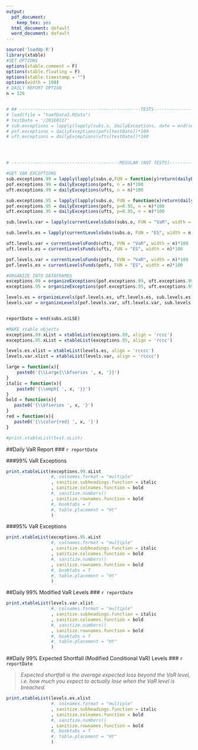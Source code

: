 ```yaml
---
output:
  pdf_document:
    keep_tex: yes
  html_document: default
  word_document: default
---
```


```r
source('loadUp.R')
library(xtable)
#SET OPTIONS
options(xtable.comment = F)
options(xtable.floating = F)
options(xtable.timestamp = "")
options(width = 100)
# DAILY REPORT OPTION
n = 126


# ## ----------------------------------------------TESTS------------------------------------------------------
# load(file = "hamfData2.RData")
# testDate = '/20160217'
# sub.exceptions = lapply(lapply(subs.o, dailyExceptions, date = end(subs[testDate])), function(x)return(x*100))
# pof.exceptions = dailyExceptions(pofs[testDate])*100
# uft.exceptions = dailyExceptions(ufts[testDate])*100




# -----------------------------------------REGULAR (NOT TESTS)------------------------------------------------------

#GET VAR EXCEPTIONS
sub.exceptions.99 = lapply(lapply(subs.o,FUN = function(y)return(dailyExceptions(y, n = n))), function(x)return(x*100))
pof.exceptions.99 = dailyExceptions(pofs, n = n)*100
uft.exceptions.99 = dailyExceptions(ufts, n = n)*100

sub.exceptions.95 = lapply(lapply(subs.o, FUN = function(x)return(dailyExceptions(x, p = 0.95, n = n))), function(x)return(x*100))
pof.exceptions.95 = dailyExceptions(pofs, p=0.95, n = n)*100
uft.exceptions.95 = dailyExceptions(ufts, p=0.95, n = n)*100

sub.levels.var = lapply(currentLevelsSubs(subs.o, FUN = "VaR", width = n, omissions = c("MiscLSE", "MiscLSD", "MiscED", "MiscMF", "MiscMN")), function(l)return(l*100))

sub.levels.es = lapply(currentLevelsSubs(subs.o, FUN = "ES", width = n, omissions = c("MiscLSE", "MiscLSD", "MiscED", "MiscMF", "MiscMN")), function(l)return(l*100))

uft.levels.var = currentLevelsFunds(ufts, FUN = "VaR", width = n)*100
uft.levels.es = currentLevelsFunds(ufts, FUN = "ES", width = n)*100

pof.levels.var = currentLevelsFunds(pofs, FUN = "VaR", width = n)*100
pof.levels.es = currentLevelsFunds(pofs, FUN = "ES", width = n)*100

#ORGANIZE INTO DATAFRAMES
exceptions.99 = organizeExceptions(pof.exceptions.99, uft.exceptions.99, sub.exceptions.99)
exceptions.95 = organizeExceptions(pof.exceptions.95, uft.exceptions.95, sub.exceptions.95)

levels.es = organizeLevels(pof.levels.es, uft.levels.es, sub.levels.es)
levels.var = organizeLevels(pof.levels.var, uft.levels.var, sub.levels.var)


reportDate = end(subs.o$LSE)

#MAKE xtable objects
exceptions.99.xList = xtableList(exceptions.99, align = 'rccc')
exceptions.95.xList = xtableList(exceptions.95, align = 'rccc')

levels.es.xlist = xtableList(levels.es, align = 'rcccc')
levels.var.xlist = xtableList(levels.var, align = 'rcccc')

large = function(x){
    paste0('{\\Large{\\bfseries ', x, '}}')
}
italic = function(x){
    paste0('{\\emph{ ', x, '}}')
}
bold = function(x){
   paste0('{\\bfseries ', x, '}')
}
red = function(x){
   paste0('{\\color{red} ', x, '}')
}

#print.xtableList(test.xList)
```

##Daily VaR Report
### `r reportDate`


###99% VaR Exceptions
```r
print.xtableList(exceptions.99.xList
                 #, colnames.format = "multiple"
                 , sanitize.subheadings.function = italic
                 , sanitize.colnames.function = bold
                 #, sanitize.numbers()
                 , sanitize.rownames.function = bold
                 #, booktabs = T
                 #, table.placement = "Ht"
                 )
```



###95% VaR Exceptions
```r
print.xtableList(exceptions.95.xList
                 #, colnames.format = "multiple"
                 , sanitize.subheadings.function = italic
                 , sanitize.colnames.function = bold
                 #, sanitize.numbers()
                 , sanitize.rownames.function = bold
                 #, booktabs = T
                 #, table.placement = "Ht"
                 )
```
\pagebreak

##Daily 99% Modified VaR Levels
### `r reportDate`
```r
print.xtableList(levels.var.xlist
                 #, colnames.format = "multiple"
                 , sanitize.subheadings.function = italic
                 , sanitize.colnames.function = bold
                 #, sanitize.numbers()
                 , sanitize.rownames.function = bold
                 #, booktabs = T
                 #, table.placement = "Ht"
                 )
```
\pagebreak

##Daily 99% Expected Shortfall (Modified Conditional VaR) Levels
### `r reportDate`



> *Expected shortfall is the average expected loss beyond the VaR level, i.e. how much you expect to actually lose when the VaR level is breached.*



```r
print.xtableList(levels.es.xlist
                 #, colnames.format = "multiple"
                 , sanitize.subheadings.function = italic
                 , sanitize.colnames.function = bold
                 #, sanitize.numbers()
                 , sanitize.rownames.function = bold
                 #, booktabs = T
                 #, table.placement = "Ht"
                 )
```



